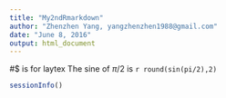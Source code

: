 ```yaml
---
title: "My2ndRmarkdown"
author: "Zhenzhen Yang, yangzhenzhen1988@gmail.com"
date: "June 8, 2016"
output: html_document
---
```

#$ is for laytex
The sine of $\pi/2$ is `r round(sin(pi/2),2)`
``` r
sessionInfo()
```

